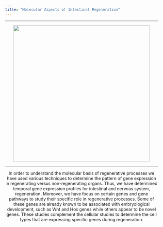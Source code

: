 ```yaml
---
title: "Molecular Aspects of Intestinal Regeneration"
---
```


***
<center>

![](statics/images/img2.png){width=450px}

*** 

In order to understand the molecular basis of regenerative processes we have used various techniques to determine the pattern of gene expression in regenerating versus non-regenerating organs. Thus, we have determined temporal gene expression profiles for intestinal and nervous system, regeneration. Moreover, we have focus on certain genes and gene pathways to study their specific role in regenerative processes. Some of these genes are already known to be associated with embryological development, such as Wnt and Hox genes while others appear to be novel genes. These studies complement the cellular studies to determine the cell types that are expressing specific genes during regeneration.


</center>